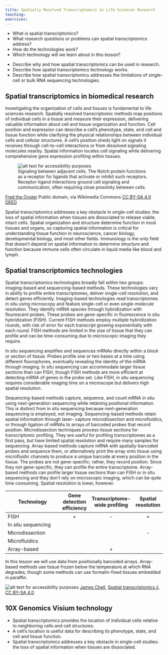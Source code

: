 ```yaml
---
title: Spatially Resolved Transcriptomics in Life Sciences Research
teaching:
exercises:
---
```


:::::: questions
 - What is spatial transcriptomics? 
 - What research questions or problems can spatial transcriptomics address?
 - How do the technologies work?
 - Which technology will we learn about in this lesson?
::::::

:::::: objectives
 - Describe why and how spatial transcriptomics can be used in research.
 - Describe how spatial transcriptomics technology works. 
 - Describe how spatial transcriptomics addresses the limitations of single-cell or bulk RNA sequencing technologies. 
::::::

## Spatial transcriptomics in biomedical research
Investigating the organization of cells and tissues is fundamental to life 
sciences research. Spatially resolved transcriptomic methods map positions of individual cells in a tissue and measure their expression, delivering valuable
information about cell and tissue organization and function. Cell position and
expression can describe a cell's phenotype, state, and cell and tissue function
while clarifying the physical relationships between individual cells and 
cellular structures. A cell's position sheds light on signals it receives 
through cell-to-cell interactions or from dissolved signaling molecules nearby. 
Spatial information locates cell signaling while delivering comprehensive gene expression profiling within tissues. 

![Signaling between adjacent cells. The Notch protein functions as a receptor for ligands that activate or inhibit such receptors. Receptor-ligand interactions ground cell signaling and communication, often requiring close proximity between cells. ](https://upload.wikimedia.org/wikipedia/commons/0/04/Notchccr.svg){alt='alt text for accessibility purposes'}

<a href="https://commons.wikimedia.org/wiki/File:Notchccr.svg">Fred the Oyster</a> Public domain, via Wikimedia Commons <a href="https://creativecommons.org/licenses/by-sa/4.0/" rel="license">CC BY-SA 4.0 DEED</a>

Spatial transcriptomics addresses a key obstacle in single-cell studies: the 
loss of spatial information when tissues are dissociated to release viable,
intact cells. Spatial organization and structure determine function in most
tissues and organs, so capturing spatial information is critical for 
understanding tissue function in neuroscience, cancer biology, developmental 
biology, and most other fields. Immunology is the only field that doesn't depend 
on spatial information to determine structure and function because immune cells 
often circulate in liquid media like blood and lymph. 

## Spatial transcriptomics technologies
Spatial transcriptomics technologies broadly fall within two groups: 
imaging-based and sequencing-based methods. These technologies vary in ability 
to profile entire transcriptomes, deliver single-cell resolution, and detect
genes efficiently. Imaging-based technologies read transcriptomes in situ using 
microscopy and feature single-cell or even single-molecule resolution. They 
identify mRNA species through hybridization with flourescent probes. These 
probes are gene-specific in fluorescence in situ hybridization (FISH). Current 
FISH methods employ multiple hybridization rounds, with risk of error for each 
transcript growing exponentially with each round. FISH methods are limited in 
the size of tissue that they can profile and can be time-consuming due to 
microscopic imaging they require. 

In situ sequencing amplifies and sequences mRNAs directly within a block 
or section of tissue. Probes profile one or two bases at a time using different
fluorophores, eventually revealing the identity of the mRNA through imaging. In 
situ sequencing can accommodate larger tissue sections than can FISH, though 
FISH methods are more efficient at detecting mRNA of genes in the probe set. 
Like FISH, in situ sequencing requires considerable imaging time on a microscope 
but delivers high spatial resolution. 

Sequencing-based methods capture, sequence, and count mRNA in situ using 
next-generation sequencing while retaining positional information. This is 
distinct from in situ sequencing because next-generation sequencing is employed, 
not imaging. Sequencing-based methods retain spatial information through laser-
capture microdissection and microfluidics, or through ligation of mRNAs to 
arrays of barcoded probes that record position. Microdissection techniques 
process tissue sections for transcriptomic profiling. They are useful for profiling transcriptomes as a first pass, but have limited spatial resolution 
and require many samples for sequencing. Array-based methods capture mRNA with 
spatially-barcoded probes and sequence them, or alternatively print the array 
onto tissue using microfluidic channels to produce a unique barcode at every 
position in the tissue. The probes are not gene-specific; rather, they record 
position. Since they not gene-specific, they can profile the entire 
transcriptome. Array-based methods can profile larger tissue sections than can 
FISH or in situ sequencing and they don't rely on microscopic imaging, which can 
be quite time consuming. Spatial resolution is lower, however.

| Technology | Gene detection efficiency | Transcriptome-wide profiling | Spatial resolution |
| ------------------- | :------: | :------: | :------: |
| FISH                | +        | -        | +        |
| In situ sequencing  |          |          |          |
| Microdissection     |          |          | -        |
| Microfluidics       |          |          |          |
| Array-based         |          | +        |          |

In this lesson we will use data from positionally barcoded arrays.  Array-based methods use tissue frozen below the temperature at which RNA degrades, though some methods can use formalin-fixed tissues embedded in paraffin. 

![A sequencing-based spatial transcriptomics method using printed spots on a slide. ](https://upload.wikimedia.org/wikipedia/commons/1/14/Spatial_transcriptomics_ii.png){alt='alt text for
accessibility purposes'}
<a href="https://commons.wikimedia.org/wiki/User:Jasquatch">James Chell</a>, <a href="https://commons.wikimedia.org/wiki/File:Spatial_transcriptomics_ii. png">Spatial transcriptomics ii</a>, <a href="https://creativecommons.org/licenses/by-sa/4.0/legalcode" rel="license">CC BY-SA 4.0</a>

## 10X Genomics Visium technology

:::::: keypoints
 - Spatial transcriptomics provides the location of individual cells relative to neighboring cells and cell structures.
 - A cell's location is useful data for describing its phenotype, state, and cell and tissue function.
 - Spatial transcriptomics addresses a key obstacle in single-cell studies: the loss of spatial information when tissues are dissociated.
::::::
